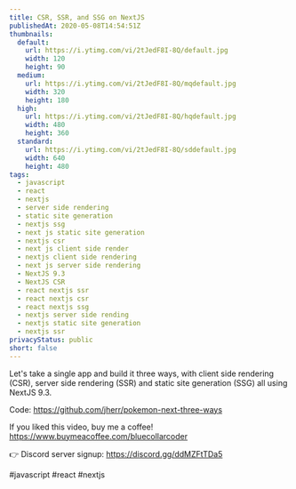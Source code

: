 ```yaml
---
title: CSR, SSR, and SSG on NextJS
publishedAt: 2020-05-08T14:54:51Z
thumbnails:
  default:
    url: https://i.ytimg.com/vi/2tJedF8I-8Q/default.jpg
    width: 120
    height: 90
  medium:
    url: https://i.ytimg.com/vi/2tJedF8I-8Q/mqdefault.jpg
    width: 320
    height: 180
  high:
    url: https://i.ytimg.com/vi/2tJedF8I-8Q/hqdefault.jpg
    width: 480
    height: 360
  standard:
    url: https://i.ytimg.com/vi/2tJedF8I-8Q/sddefault.jpg
    width: 640
    height: 480
tags:
  - javascript
  - react
  - nextjs
  - server side rendering
  - static site generation
  - nextjs ssg
  - next js static site generation
  - nextjs csr
  - next js client side render
  - nextjs client side rendering
  - next js server side rendering
  - NextJS 9.3
  - NextJS CSR
  - react nextjs ssr
  - react nextjs csr
  - react nextjs ssg
  - nextjs server side rending
  - nextjs static site generation
  - nextjs ssr
privacyStatus: public
short: false
---
```

  
  Let's take a single app and build it three ways, with client side rendering (CSR), server side rendering (SSR) and static site generation (SSG) all using NextJS 9.3.

Code: https://github.com/jherr/pokemon-next-three-ways

If you liked this video, buy me a coffee! https://www.buymeacoffee.com/bluecollarcoder

👉 Discord server signup: https://discord.gg/ddMZFtTDa5

#javascript #react #nextjs
  